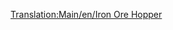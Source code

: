 [[Translation:Main/en/Iron Ore Hopper]]{{en/-}}{{Template:Wagons/Nl
|Naam=IJzerertswagon
|Afbeelding=[[File:en/Ironorehopper.png]]
|NormaalKosten=£1,398 ($2,796)
|NormaalGewicht=19 / 49 t
|NormaalCapaciteit=30 ton ijzererts
|MonoKosten=£1,398 ($2,796)
|MonoGewicht=19 / 54 t
|MonoCapaciteit=35 ton ijzererts
|MagKosten=£1,398 ($2,796)
|MagGewicht=19 / 56 t
|MagCapaciteit=37 ton ijzererts
|Omschrijving=De ijzerertswagon kan [[Main/nl/IJzererts|ijzererts]] transporteren. Deze wagon is enkel beschikbaar in [[Main/en/Klimaat/Nl#Gematigd|gematigd]] klimaat.
}}